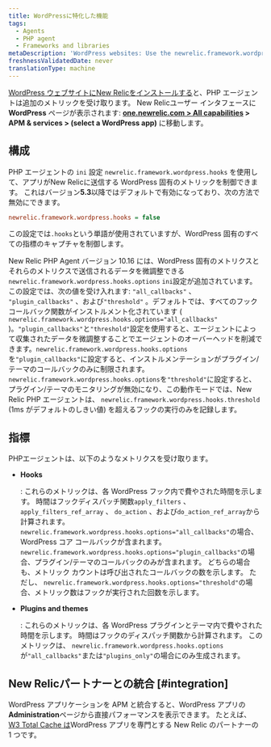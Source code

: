 ```yaml
---
title: WordPressに特化した機能
tags:
  - Agents
  - PHP agent
  - Frameworks and libraries
metaDescription: 'WordPress websites: Use the newrelic.framework.wordpress.hooks INI setting to capture special metrics for hooks, plugins, and themes with New Relic.'
freshnessValidatedDate: never
translationType: machine
---
```


[WordPress ウェブサイトにNew Relicをインストールする](/docs/agents/php-agent/installation/install-php-agent-shared-hosting-service)と、PHP エージェントは追加のメトリックを受け取ります。 New Relicユーザー インタフェースに <DoNotTranslate>**WordPress**</DoNotTranslate> ページが表示されます: <DoNotTranslate>**[one.newrelic.com > All capabilities](https://one.newrelic.com/all-capabilities) > APM & services > (select a WordPress app)**</DoNotTranslate> に移動します。

## 構成

PHP エージェントの `ini` 設定 `newrelic.framework.wordpress.hooks` を使用して、アプリがNew Relicに送信する WordPress 固有のメトリックを制御できます。 これはバージョン<DoNotTranslate>**5.3**</DoNotTranslate>以降ではデフォルトで有効になっており、次の方法で無効にできます。

```ini
newrelic.framework.wordpress.hooks = false
```

この設定では`.hooks`という単語が使用されていますが、WordPress 固有のすべての指標のキャプチャを制御します。

New Relic PHP Agent バージョン 10.16 には、WordPress 固有のメトリクスとそれらのメトリクスで送信されるデータを微調整できる`newrelic.framework.wordpress.hooks.options` `ini`設定が追加されています。この設定では、次の値を受け入れます: `"all_callbacks"` 、 `"plugin_callbacks"` 、および`"threshold"` 。デフォルトでは、すべてのフック コールバック関数がインストルメント化されています ( `newrelic.framework.wordpress.hooks.options="all_callbacks"` )。`"plugin_callbacks"`と`"threshold"`設定を使用すると、エージェントによって収集されたデータを微調整することでエージェントのオーバーヘッドを削減できます。`newrelic.framework.wordpress.hooks.options`を`"plugin_callbacks"`に設定すると、インストルメンテーションがプラグイン/テーマのコールバックのみに制限されます。`newrelic.framework.wordpress.hooks.options`を`"threshold"`に設定すると、プラグイン/テーマのモニタリングが無効になり、この動作モードでは、New Relic PHP エージェントは、 `newrelic.framework.wordpress.hooks.threshold` (1ms がデフォルトのしきい値) を超えるフックの実行のみを記録します。

## 指標

PHPエージェントは、以下のようなメトリクスを受け取ります。

* <DoNotTranslate>**Hooks**</DoNotTranslate>

  : これらのメトリックは、各 WordPress フック内で費やされた時間を示します。 時間はフックディスパッチ関数`apply_filters` 、 `apply_filters_ref_array` 、 `do_action` 、および`do_action_ref_array`から計算されます。 `newrelic.framework.wordpress.hooks.options="all_callbacks"`の場合、WordPress コア コールバックが含まれます。 `newrelic.framework.wordpress.hooks.options="plugin_callbacks"`の場合、プラグイン/テーマのコールバックのみが含まれます。 どちらの場合も、メトリック カウントは呼び出されたコールバックの数を示します。 ただし、 `newrelic.framework.wordpress.hooks.options="threshold"`の場合、メトリック数はフックが実行された回数を示します。

* <DoNotTranslate>**Plugins and themes**</DoNotTranslate>

  : これらのメトリックは、各 WordPress プラグインとテーマ内で費やされた時間を示します。 時間はフックのディスパッチ関数から計算されます。 このメトリックは、 `newrelic.framework.wordpress.hooks.options`が`"all_callbacks"`または`"plugins_only"`の場合にのみ生成されます。

## New Relicパートナーとの統合 [#integration]

WordPress アプリケーションを APM と統合すると、WordPress アプリの<DoNotTranslate>**Administration**</DoNotTranslate>ページから直接パフォーマンスを表示できます。 たとえば、 [W3 Total Cache は](https://newrelic.com/blog/best-practices/web-performance-optimization-automation)WordPress アプリを専門とする New Relic のパートナーの 1 つです。